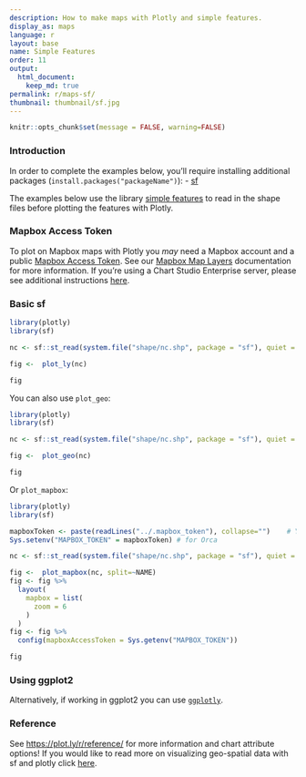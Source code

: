 ```yaml
---
description: How to make maps with Plotly and simple features.
display_as: maps
language: r
layout: base
name: Simple Features
order: 11
output:
  html_document:
    keep_md: true
permalink: r/maps-sf/
thumbnail: thumbnail/sf.jpg
---
```


```r
knitr::opts_chunk$set(message = FALSE, warning=FALSE)
```
### Introduction

In order to complete the examples below, you'll require installing additional packages (`install.packages("packageName")`):
- [sf](https://github.com/r-spatial/sf)

The examples below use the library [simple features](https://r-spatial.github.io/sf/) to read in the shape files before plotting the features with Plotly.

### Mapbox Access Token

To plot on Mapbox maps with Plotly you *may* need a Mapbox account and a public [Mapbox Access Token](https://www.mapbox.com/studio). See our [Mapbox Map Layers](/r/mapbox-layers/) documentation for more information. If you're using a Chart Studio Enterprise server, please see additional instructions [here](https://help.plot.ly/mapbox-atlas).

### Basic sf

```r
library(plotly)
library(sf)

nc <- sf::st_read(system.file("shape/nc.shp", package = "sf"), quiet = TRUE)

fig <-  plot_ly(nc)

fig
```

You can also use `plot_geo`:

```r
library(plotly)
library(sf)

nc <- sf::st_read(system.file("shape/nc.shp", package = "sf"), quiet = TRUE)

fig <-  plot_geo(nc)

fig
```

Or `plot_mapbox`:

```r
library(plotly)
library(sf)

mapboxToken <- paste(readLines("../.mapbox_token"), collapse="")    # You need your own token
Sys.setenv("MAPBOX_TOKEN" = mapboxToken) # for Orca

nc <- sf::st_read(system.file("shape/nc.shp", package = "sf"), quiet = TRUE)

fig <-  plot_mapbox(nc, split=~NAME) 
fig <- fig %>%
  layout(
    mapbox = list(
      zoom = 6
    )
  ) 
fig <- fig %>%
  config(mapboxAccessToken = Sys.getenv("MAPBOX_TOKEN"))

fig
```

### Using ggplot2

Alternatively, if working in ggplot2 you can use [`ggplotly`](https://plot.ly/ggplot2/maps-sf/).

### Reference

See [https://plot.ly/r/reference/](https://plot.ly/r/reference/) for more information and chart attribute options! If you would like to read more on visualizing geo-spatial data with sf and plotly click [here](https://blog.cpsievert.me/2018/03/30/visualizing-geo-spatial-data-with-sf-and-plotly/).